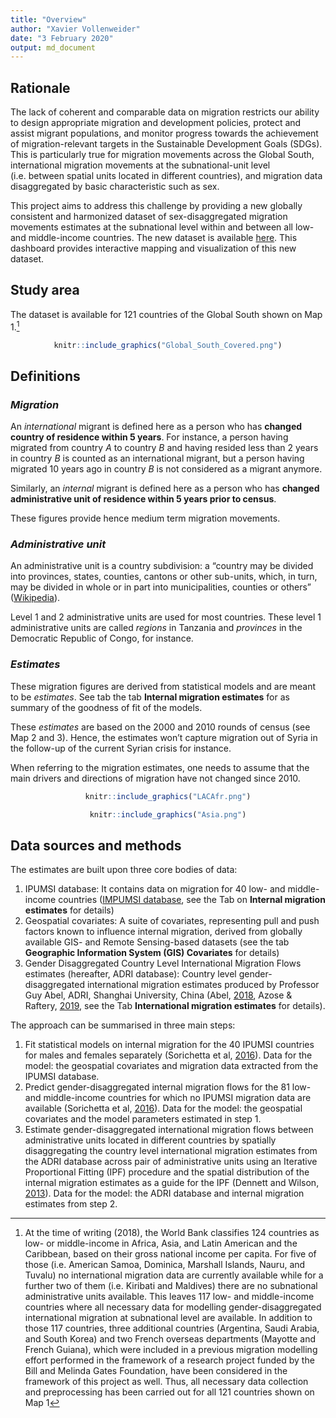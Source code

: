 ```yaml
---
title: "Overview"
author: "Xavier Vollenweider"
date: "3 February 2020"
output: md_document
---
```

## Rationale
The lack of coherent and comparable data on migration restricts our ability to design appropriate migration and development policies, protect and assist migrant populations, and monitor progress towards the achievement of migration-relevant targets in the Sustainable Development Goals (SDGs). This is particularly true for migration movements across the Global South, international migration movements at the subnational-unit level (i.e. between spatial units located in different countries), and migration data disaggregated by basic characteristic such as sex.

This project aims to address this challenge by providing a new globally consistent and harmonized dataset of sex-disaggregated migration movements estimates at the subnational level within and between all low- and middle-income countries. The new dataset is available <a href="ftp://ftp.worldpop.org.uk/tmp/FDFA_Subnational_MigrationEstimates/" target="_blank">here</a>. This dashboard provides interactive mapping and visualization of this new dataset. 


## Study area
The dataset is available for 121 countries of the Global South shown on Map [1]{#countries-covered}.^[At the time of writing (2018), the World Bank classifies 124 countries as low- or middle-income in Africa, Asia, and Latin American and the Caribbean, based on their gross national income per capita. For five of those (i.e. American Samoa, Dominica, Marshall Islands, Nauru, and Tuvalu) no international migration data are currently available while for a further two of them (i.e. Kiribati and Maldives) there are no subnational administrative units available. This leaves 117 low- and middle-income countries where all necessary data for modelling gender-disaggregated international migration at subnational level are available. In addition to those 117 countries, three additional countries (Argentina, Saudi Arabia, and South Korea) and two French overseas departments (Mayotte and French Guiana), which were included in a previous migration modelling effort performed in the framework of a research project funded by the Bill and Melinda Gates Foundation, have been considered in the framework of this project as well. Thus, all necessary data collection and preprocessing has been carried out for all 121 countries shown on Map [1]{#countries-covered}]

<center>
```r
knitr::include_graphics("Global_South_Covered.png")
```
</center>

## Definitions

### *Migration*
An *international* migrant is defined here as a person who has **changed country of residence within 5 years**. For instance, a person having migrated from country *A* to country *B* and having resided less than 2 years in country *B* is counted as an international migrant, but a person having migrated 10 years ago in country *B* is not considered as a migrant anymore.

Similarly, an *internal* migrant is defined here as a person who has **changed administrative unit of residence within 5 years prior to census**.

These figures provide hence medium term migration movements.

### *Administrative unit*
An administrative unit is a country subdivision: a "country may be divided into provinces, states, counties, cantons or other sub-units, which, in turn, may be divided in whole or in part into municipalities, counties or others" (<a href="https://en.wikipedia.org/wiki/Administrative_division" target="_blank">Wikipedia</a>).

Level 1 and 2 administrative units are used for most countries. These level 1 administrative units are called *regions* in Tanzania and *provinces* in the Democratic Republic of Congo, for instance.

### *Estimates*
These migration figures are derived from statistical models and are meant to be *estimates*. See tab the tab **Internal migration estimates** for as summary of the goodness of fit of the models.

These *estimates* are based on the 2000 and 2010 rounds of census (see Map [2]{#census-year-LAC} and [3]{#census-year-Asia}). Hence, the estimates won't capture migration out of Syria in the follow-up of the current Syrian crisis for instance.

When referring to the migration estimates, one needs to assume that the main drivers and directions of migration have not changed since 2010.

<center>
```r

knitr::include_graphics("LACAfr.png")
```
</center>


<center>
```r
knitr::include_graphics("Asia.png")
```
</center>


## Data sources and methods
The estimates are built upon three core bodies of data:

1.    IPUMSI database: It contains data on migration for 40 low- and middle-income countries (<a href=https://international.ipums.org/international/ target="_blank">IMPUMSI database</a>, see the Tab on  **Internal migration estimates** for details)
2.    Geospatial covariates: A suite of covariates, representing pull and push factors known to influence internal migration, derived from globally available GIS- and Remote Sensing-based datasets (see the tab **Geographic Information System (GIS) Covariates** for details)
3.    Gender Disaggregated Country Level International Migration Flows estimates (hereafter, ADRI database): Country level gender-disaggregated international migration estimates produced by Professor Guy Abel, ADRI, Shanghai University, China (Abel, <a href=https://onlinelibrary.wiley.com/doi/abs/10.1111/imre.12327 target="_blank">2018</a>,
Azose & Raftery, <a href=https://www.pnas.org/content/116/1/116 target="_blank">2019</a>,
see the Tab **International migration estimates** for details).

The approach can be summarised in three main steps:

1.    Fit statistical models on internal migration for the 40 IPUMSI countries for males and females separately (Sorichetta et al, <a href="https://www.nature.com/articles/sdata201666" target="_blank">2016</a>). Data for the model: the geospatial covariates and migration data extracted from the IPUMSI database.
2.    Predict gender-disaggregated internal migration flows for the 81 low- and middle-income countries for which no IPUMSI migration data are available (Sorichetta et al, <a href="https://www.nature.com/articles/sdata201666" target="_blank">2016</a>). Data for the model: the geospatial covariates and the model parameters estimated in step 1.
3.    Estimate gender-disaggregated international migration flows between administrative units located in different countries by spatially disaggregating the country level international migration estimates from the ADRI database across pair of administrative units using an Iterative Proportional Fitting (IPF) procedure and the spatial distribution of the internal migration estimates as a guide  for the IPF (Dennett and Wilson, <a href= <https://journals.sagepub.com/doi/10.1068/a45398" target="_blank">2013</a>). Data for the model: the ADRI database and internal migration estimates from step 2.